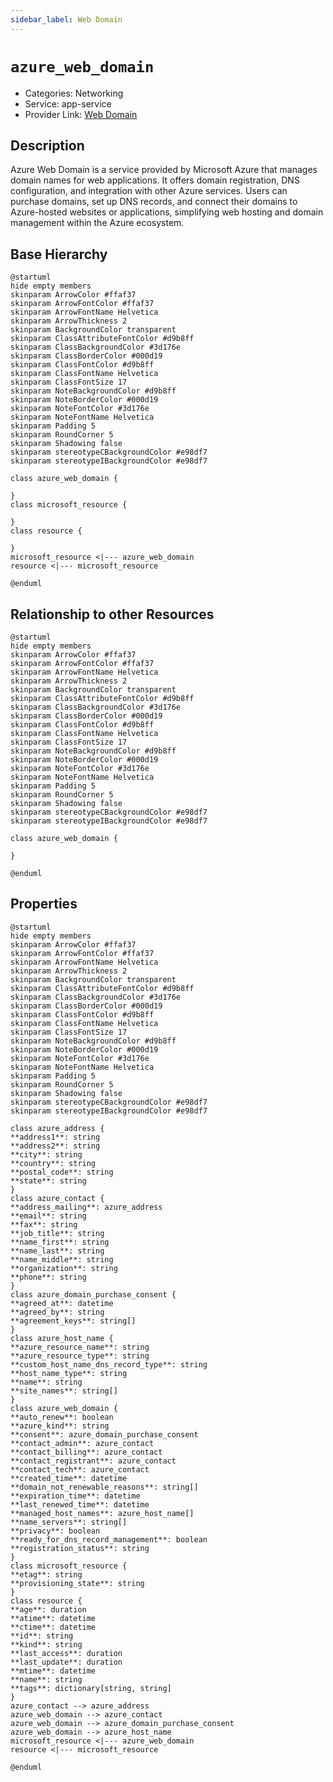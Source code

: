 ```yaml
---
sidebar_label: Web Domain
---
```


# `azure_web_domain`

- Categories: Networking
- Service: app-service
- Provider Link: [Web Domain](https://learn.microsoft.com/en-us/azure/app-service/manage-custom-dns-buy-domain)

## Description

Azure Web Domain is a service provided by Microsoft Azure that manages domain names for web applications. It offers domain registration, DNS configuration, and integration with other Azure services. Users can purchase domains, set up DNS records, and connect their domains to Azure-hosted websites or applications, simplifying web hosting and domain management within the Azure ecosystem.

## Base Hierarchy

<ZoomPanPinch>

```kroki imgType="plantuml" imgAlt="Hierarchy of Web Domain"
@startuml
hide empty members
skinparam ArrowColor #ffaf37
skinparam ArrowFontColor #ffaf37
skinparam ArrowFontName Helvetica
skinparam ArrowThickness 2
skinparam BackgroundColor transparent
skinparam ClassAttributeFontColor #d9b8ff
skinparam ClassBackgroundColor #3d176e
skinparam ClassBorderColor #000d19
skinparam ClassFontColor #d9b8ff
skinparam ClassFontName Helvetica
skinparam ClassFontSize 17
skinparam NoteBackgroundColor #d9b8ff
skinparam NoteBorderColor #000d19
skinparam NoteFontColor #3d176e
skinparam NoteFontName Helvetica
skinparam Padding 5
skinparam RoundCorner 5
skinparam Shadowing false
skinparam stereotypeCBackgroundColor #e98df7
skinparam stereotypeIBackgroundColor #e98df7

class azure_web_domain {

}
class microsoft_resource {

}
class resource {

}
microsoft_resource <|--- azure_web_domain
resource <|--- microsoft_resource

@enduml
```

</ZoomPanPinch>

## Relationship to other Resources

<ZoomPanPinch>

```kroki imgType="plantuml" imgAlt="Diagram of Web Domain resource relationships"
@startuml
hide empty members
skinparam ArrowColor #ffaf37
skinparam ArrowFontColor #ffaf37
skinparam ArrowFontName Helvetica
skinparam ArrowThickness 2
skinparam BackgroundColor transparent
skinparam ClassAttributeFontColor #d9b8ff
skinparam ClassBackgroundColor #3d176e
skinparam ClassBorderColor #000d19
skinparam ClassFontColor #d9b8ff
skinparam ClassFontName Helvetica
skinparam ClassFontSize 17
skinparam NoteBackgroundColor #d9b8ff
skinparam NoteBorderColor #000d19
skinparam NoteFontColor #3d176e
skinparam NoteFontName Helvetica
skinparam Padding 5
skinparam RoundCorner 5
skinparam Shadowing false
skinparam stereotypeCBackgroundColor #e98df7
skinparam stereotypeIBackgroundColor #e98df7

class azure_web_domain {

}

@enduml
```

</ZoomPanPinch>

## Properties

<ZoomPanPinch>

```kroki imgType="plantuml" imgAlt="Diagram of Web Domain data model"
@startuml
hide empty members
skinparam ArrowColor #ffaf37
skinparam ArrowFontColor #ffaf37
skinparam ArrowFontName Helvetica
skinparam ArrowThickness 2
skinparam BackgroundColor transparent
skinparam ClassAttributeFontColor #d9b8ff
skinparam ClassBackgroundColor #3d176e
skinparam ClassBorderColor #000d19
skinparam ClassFontColor #d9b8ff
skinparam ClassFontName Helvetica
skinparam ClassFontSize 17
skinparam NoteBackgroundColor #d9b8ff
skinparam NoteBorderColor #000d19
skinparam NoteFontColor #3d176e
skinparam NoteFontName Helvetica
skinparam Padding 5
skinparam RoundCorner 5
skinparam Shadowing false
skinparam stereotypeCBackgroundColor #e98df7
skinparam stereotypeIBackgroundColor #e98df7

class azure_address {
**address1**: string
**address2**: string
**city**: string
**country**: string
**postal_code**: string
**state**: string
}
class azure_contact {
**address_mailing**: azure_address
**email**: string
**fax**: string
**job_title**: string
**name_first**: string
**name_last**: string
**name_middle**: string
**organization**: string
**phone**: string
}
class azure_domain_purchase_consent {
**agreed_at**: datetime
**agreed_by**: string
**agreement_keys**: string[]
}
class azure_host_name {
**azure_resource_name**: string
**azure_resource_type**: string
**custom_host_name_dns_record_type**: string
**host_name_type**: string
**name**: string
**site_names**: string[]
}
class azure_web_domain {
**auto_renew**: boolean
**azure_kind**: string
**consent**: azure_domain_purchase_consent
**contact_admin**: azure_contact
**contact_billing**: azure_contact
**contact_registrant**: azure_contact
**contact_tech**: azure_contact
**created_time**: datetime
**domain_not_renewable_reasons**: string[]
**expiration_time**: datetime
**last_renewed_time**: datetime
**managed_host_names**: azure_host_name[]
**name_servers**: string[]
**privacy**: boolean
**ready_for_dns_record_management**: boolean
**registration_status**: string
}
class microsoft_resource {
**etag**: string
**provisioning_state**: string
}
class resource {
**age**: duration
**atime**: datetime
**ctime**: datetime
**id**: string
**kind**: string
**last_access**: duration
**last_update**: duration
**mtime**: datetime
**name**: string
**tags**: dictionary[string, string]
}
azure_contact --> azure_address
azure_web_domain --> azure_contact
azure_web_domain --> azure_domain_purchase_consent
azure_web_domain --> azure_host_name
microsoft_resource <|--- azure_web_domain
resource <|--- microsoft_resource

@enduml
```

</ZoomPanPinch>
